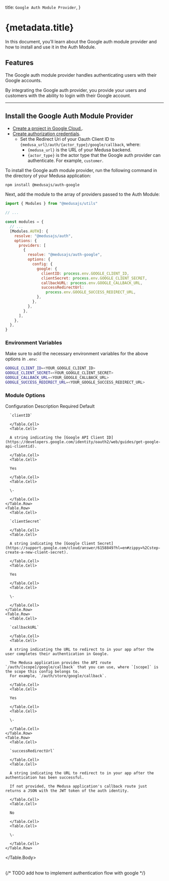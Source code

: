 
  title: `Google Auth Module Provider`,
}

# {metadata.title}

In this document, you’ll learn about the Google auth module provider and how to install and use it in the Auth Module.

## Features

The Google auth module provider handles authenticating users with their Google accounts.

By integrating the Google auth provider, you provide your users and customers with the ability to login with their Google account.

---

## Install the Google Auth Module Provider

<Note type="check">

- [Create a project in Google Cloud.](https://cloud.google.com/resource-manager/docs/creating-managing-projects).
- [Create authorization credentials](https://developers.google.com/identity/protocols/oauth2/web-server#creatingcred).
    - Set the Redirect Uri of your Oauth Client ID to `{medusa_url}/auth/{actor_type}/google/callback`, where:
        - `{medusa_url}` is the URL of your Medusa backend.
        - `{actor_type}` is the actor type that the Google auth provider can authenticate. For example, `customer`.

</Note>

To install the Google auth module provider, run the following command in the directory of your Medusa application:

```bash npm2yarn
npm install @medusajs/auth-google
```

Next, add the module to the array of providers passed to the Auth Module:

```js title="medusa-config.js"
import { Modules } from "@medusajs/utils"

// ...

const modules = {
  // ...
  [Modules.AUTH]: {
    resolve: "@medusajs/auth",
    options: {
      providers: [
        {
          resolve: "@medusajs/auth-google",
          options: {
            config: {
              google: {
                clientID: process.env.GOOGLE_CLIENT_ID,
                clientSecret: process.env.GOOGLE_CLIENT_SECRET,
                callbackURL: process.env.GOOGLE_CALLBACK_URL,
                successRedirectUrl:
                  process.env.GOOGLE_SUCCESS_REDIRECT_URL,
              },
            },
          },
        },
      ],
    },
  },
}
```

### Environment Variables

Make sure to add the necessary environment variables for the above options in `.env`:

```bash
GOOGLE_CLIENT_ID=<YOUR_GOOGLE_CLIENT_ID>
GOOGLE_CLIENT_SECRET=<YOUR_GOOGLE_CLIENT_SECRET>
GOOGLE_CALLBACK_URL=<YOUR_GOOGLE_CALLBACK_URL>
GOOGLE_SUCCESS_REDIRECT_URL=<YOUR_GOOGLE_SUCCESS_REDIRECT_URL>
```

### Module Options

<Table>
  <Table.Header>
    <Table.Row>
      <Table.HeaderCell>Configuration</Table.HeaderCell>
      <Table.HeaderCell>Description</Table.HeaderCell>
      <Table.HeaderCell>Required</Table.HeaderCell>
      <Table.HeaderCell>Default</Table.HeaderCell>
    </Table.Row>
  </Table.Header>
  <Table.Body>
    <Table.Row>
      <Table.Cell>
      
      `clientID`
      
      </Table.Cell>
      <Table.Cell>
      
      A string indicating the [Google API Client ID](https://developers.google.com/identity/oauth2/web/guides/get-google-api-clientid).
      
      </Table.Cell>
      <Table.Cell>
      
      Yes
      
      </Table.Cell>
      <Table.Cell>
      
      \-
      
      </Table.Cell>
    </Table.Row>
    <Table.Row>
      <Table.Cell>
      
      `clientSecret`
      
      </Table.Cell>
      <Table.Cell>
      
      A string indicating the [Google Client Secret](https://support.google.com/cloud/answer/6158849?hl=en#zippy=%2Cstep-create-a-new-client-secret).
      
      </Table.Cell>
      <Table.Cell>
      
      Yes
      
      </Table.Cell>
      <Table.Cell>
      
      \-
      
      </Table.Cell>
    </Table.Row>
    <Table.Row>
      <Table.Cell>
      
      `callbackURL`
      
      </Table.Cell>
      <Table.Cell>
      
      A string indicating the URL to redirect to in your app after the user completes their authentication in Google.

      The Medusa application provides the API route `/auth/[scope]/google/callback` that you can use, where `[scope]` is the scope this config belongs to.
      For example, `/auth/store/google/callback`.
      
      </Table.Cell>
      <Table.Cell>
      
      Yes
      
      </Table.Cell>
      <Table.Cell>
      
      \-
      
      </Table.Cell>
    </Table.Row>
    <Table.Row>
      <Table.Cell>
      
      `successRedirectUrl`
      
      </Table.Cell>
      <Table.Cell>
      
      A string indicating the URL to redirect to in your app after the authentication has been successful.

      If not provided, the Medusa application's callback route just returns a JSON with the JWT token of the auth identity.
      
      </Table.Cell>
      <Table.Cell>
      
      No
      
      </Table.Cell>
      <Table.Cell>
      
      \-
      
      </Table.Cell>
    </Table.Row>
  </Table.Body>
</Table>

{/* TODO add how to implement authentication flow with google */}